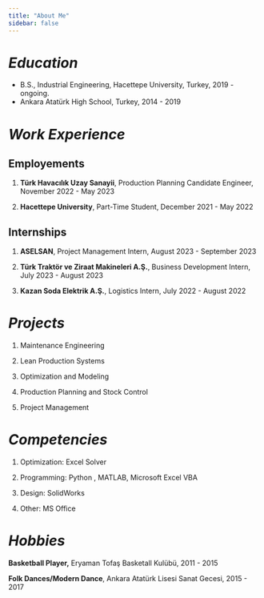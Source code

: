 ```yaml
---
title: "About Me"
sidebar: false 
---
```


# *Education*

-   B.S., Industrial Engineering, Hacettepe University, Turkey, 2019 - ongoing.
-   Ankara Atatürk High School, Turkey, 2014 - 2019

# *Work Experience*

## Employements

1.  **Türk Havacılık Uzay Sanayii**, Production Planning Candidate Engineer, November 2022 - May 2023

2.  **Hacettepe University**, Part-Time Student, December 2021 - May 2022

## Internships

1.  **ASELSAN**, Project Management Intern, August 2023 - September 2023

2.  **Türk Traktör ve Ziraat Makineleri A.Ş.**, Business Development Intern, July 2023 - August 2023

3.  **Kazan Soda Elektrik A.Ş.**, Logistics Intern, July 2022 - August 2022

# *Projects*

1.  Maintenance Engineering

2.  Lean Production Systems

3.  Optimization and Modeling

4.  Production Planning and Stock Control

5.  Project Management

# *Competencies*

1.  Optimization: Excel Solver

2.  Programming: Python , MATLAB, Microsoft Excel VBA

3.  Design: SolidWorks

4.  Other: MS Office

# *Hobbies*

**Basketball Player,** Eryaman Tofaş Basketall Kulübü, 2011 - 2015

**Folk Dances/Modern Dance**, Ankara Atatürk Lisesi Sanat Gecesi, 2015 - 2017

